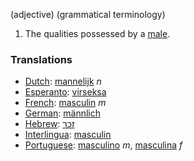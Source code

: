 (adjective) (grammatical terminology)
#The qualities possessed by a [[male]].

===Translations===
*[[Dutch]]: [[mannelijk]] ''n''
*[[Esperanto]]: [[virseksa]]
*[[French]]: [[masculin]] ''m''
*[[German]]: [[männlich]]
*[[Hebrew]]: [[זכר]]
*[[Interlingua]]: [[masculin]]
*[[Portuguese]]: [[masculino]] ''m'', [[masculina]] ''f''